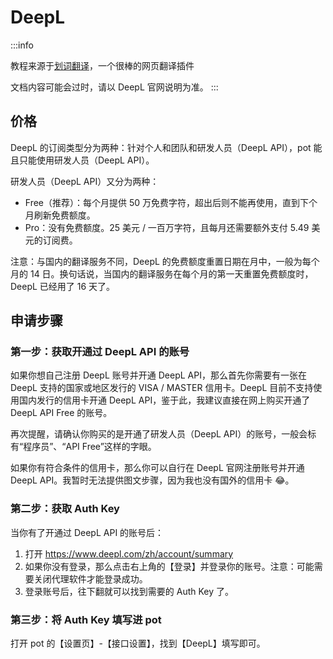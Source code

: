 # DeepL

:::info

教程来源于[划词翻译](https://hcfy.app/)，一个很棒的网页翻译插件

文档内容可能会过时，请以 DeepL 官网说明为准。
:::

## 价格

DeepL 的订阅类型分为两种：针对个人和团队和研发人员（DeepL API），pot 能且只能使用研发人员（DeepL API）。

研发人员（DeepL API）又分为两种：

- Free（推荐）：每个月提供 50 万免费字符，超出后则不能再使用，直到下个月刷新免费额度。
- Pro：没有免费额度。25 美元 / 一百万字符，且每月还需要额外支付 5.49 美元的订阅费。

注意：与国内的翻译服务不同，DeepL 的免费额度重置日期在月中，一般为每个月的 14 日。换句话说，当国内的翻译服务在每个月的第一天重置免费额度时，DeepL 已经用了 16 天了。

## 申请步骤

### 第一步：获取开通过 DeepL API 的账号

如果你想自己注册 DeepL 账号并开通 DeepL API，那么首先你需要有一张在 DeepL 支持的国家或地区发行的 VISA / MASTER 信用卡。DeepL 目前不支持使用国内发行的信用卡开通 DeepL API，鉴于此，我建议直接在网上购买开通了 DeepL API Free 的账号。

再次提醒，请确认你购买的是开通了研发人员（DeepL API）的账号，一般会标有“程序员”、“API Free”这样的字眼。

如果你有符合条件的信用卡，那么你可以自行在 DeepL 官网注册账号并开通 DeepL API。我暂时无法提供图文步骤，因为我也没有国外的信用卡 😂。

### 第二步：获取 Auth Key

当你有了开通过 DeepL API 的账号后：

1. 打开 https://www.deepl.com/zh/account/summary
2. 如果你没有登录，那么点击右上角的【登录】并登录你的账号。注意：可能需要关闭代理软件才能登录成功。
3. 登录账号后，往下翻就可以找到需要的 Auth Key 了。

### 第三步：将 Auth Key 填写进 pot

打开 pot 的【设置页】-【接口设置】，找到【DeepL】填写即可。

<div
  class="wwads-cn wwads-horizontal wwads-sticky"
  data-id="285"
  style={{ maxWidth: "230px" }}
></div>
